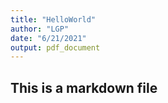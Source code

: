 ```yaml
---
title: "HelloWorld"
author: "LGP"
date: "6/21/2021"
output: pdf_document
---
```

## This is a markdown file